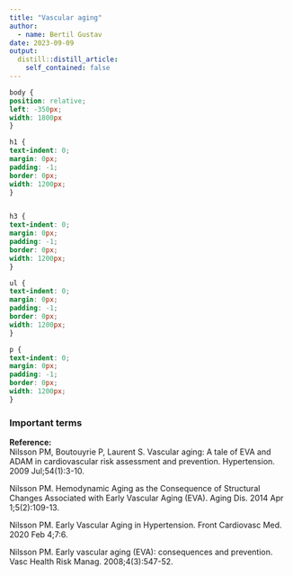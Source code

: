 ```yaml
---
title: "Vascular aging"
author:
  - name: Bertil Gustav
date: 2023-09-09
output:
  distill::distill_article:
    self_contained: false
---
```



```css
body {
position: relative;
left: -350px;
width: 1800px
}

h1 {
text-indent: 0;
margin: 0px;
padding: -1;
border: 0px;
width: 1200px;
}


h3 {
text-indent: 0;
margin: 0px;
padding: -1;
border: 0px;
width: 1200px;
}

ul {
text-indent: 0;
margin: 0px;
padding: -1;
border: 0px;
width: 1200px;
}

p {
text-indent: 0;
margin: 0px;
padding: -1;
border: 0px;
width: 1200px;
}
```


### **Important terms**







**Reference:**<br>
Nilsson PM, Boutouyrie P, Laurent S. Vascular aging: A tale of EVA and ADAM in cardiovascular risk assessment and prevention. Hypertension. 2009 Jul;54(1):3-10.<br>

Nilsson PM. Hemodynamic Aging as the Consequence of Structural Changes Associated with Early Vascular Aging (EVA). Aging Dis. 2014 Apr 1;5(2):109-13.<br>

Nilsson PM. Early Vascular Aging in Hypertension. Front Cardiovasc Med. 2020 Feb 4;7:6.<br>

Nilsson PM. Early vascular aging (EVA): consequences and prevention. Vasc Health Risk Manag. 2008;4(3):547-52.<br>
